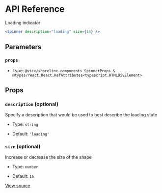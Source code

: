 # API Reference

Loading indicator

```jsx
<Spinner description="loading" size={16} />
```

## Parameters

### `props`

- Type: `@vtex/shoreline-components.SpinnerProps & @types/react.React.RefAttributes<typescript.HTMLDivElement>`

## Props

### `description` (optional)

Specify a description that would be used to best describe the loading state

- Type: `string`

- Default: `'loading'`

### `size` (optional)

Increase or decrease the size of the shape

- Type: `number`

- Default: `16`

[View source](https://github.com/vtex/shoreline/blob/ad4693b44/packages/components/src/spinner/spinner.tsx#L12)

